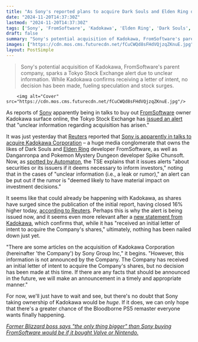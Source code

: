 ```yaml
---
title: "As Sony's reported plans to acquire Dark Souls and Elden Ring developer's parent company get flagged as 'unclear information' by Tokyo Stock Exchange, Kadokawa confirms 'no decision has been made'"
date: "2024-11-20T14:37:30Z"
lastmod: "2024-11-20T14:37:30Z"
tags: ['Sony', 'FromSoftware', 'Kadokawa', 'Elden Ring', 'Dark Souls', 'Acquisition', 'Business', 'Gaming Industry', 'Bloodborne']
draft: false
summary: "Sony's potential acquisition of Kadokawa, FromSoftware's parent company, sparks a Tokyo Stock Exchange alert due to unclear information.  While Kadokawa confirms receiving a letter of intent, no decision has been made, fueling speculation and stock surges."
images: ["https://cdn.mos.cms.futurecdn.net/fCuCWQd8sFHdVQjzqZKnuE.jpg"]
layout: PostSimple
---
```

> Sony's potential acquisition of Kadokawa, FromSoftware's parent company, sparks a Tokyo Stock Exchange alert due to unclear information.  While Kadokawa confirms receiving a letter of intent, no decision has been made, fueling speculation and stock surges.


        <img alt="Cover" src="https://cdn.mos.cms.futurecdn.net/fCuCWQd8sFHdVQjzqZKnuE.jpg"/>
        
As reports of [Sony](https://www.gamesradar.com/tag/sony/) apparently being in talks to buy out [FromSoftware](https://www.gamesradar.com/tag/fromsoftware/) owner Kadokawa surface online, the Tokyo Stock Exchange has [<u>issued an alert</u>](https://www.jpx.co.jp/english/markets/equities/alerts/index.html) that "unclear information regarding acquisition has arisen."

It was just yesterday that [<u>Reuters</u>](https://www.reuters.com/markets/deals/sony-talks-buy-media-powerhouse-behind-elden-ring-sources-say-2024-11-19/) reported that [<u>Sony is apparently in talks to acquire Kadokawa Corporation</u>](https://www.gamesradar.com/games/dark-souls/elden-ring-and-dark-souls-parent-company-is-reportedly-in-talks-to-be-acquired-by-sony-so-surely-that-bloodborne-remake-is-a-step-closer-now/) – a huge media conglomerate that owns the likes of Dark Souls and [<u>Elden Ring</u>](https://www.gamesradar.com/elden-ring-guide/) developer FromSoftware, as well as Danganronpa and Pokemon Mystery Dungeon developer Spike Chunsoft. Now, as [<u>spotted by Automaton</u>](https://automaton-media.com/en/news/tokyo-stock-exchange-issues-alert-about-sony-acquisition-of-kadokawa-being-unclear-information/), the TSE explains that it issues alerts "about securities or its issuers if it deems necessary to inform investors," noting that in the cases of "unclear information (i.e., a leak or rumor)," an alert can be put out if the rumor is "deemed likely to have material impact on investment decisions." 

It seems like that could already be happening with Kadokawa, as shares have surged since the publication of the initial report, having closed 16% higher today, [<u>according to Reuters</u>](https://www.reuters.com/markets/asia/kadokawa-shares-jump-16-after-news-sony-talks-2024-11-20/). Perhaps this is why the alert is being issued now, and it seems even more relevant after a [<u>new statement from Kadokawa</u>](https://ssl4.eir-parts.net/doc/9468/ir_material7/240956/00.pdf), which confirms that, while it has "received an initial letter of intent to acquire the Company's shares," ultimately, nothing has been nailed down just yet. 

"There are some articles on the acquisition of Kadokawa Corporation (hereinafter 'the Company') by Sony Group Inc," it begins. "However, this information is not announced by the Company. The Company has received an initial letter of intent to acquire the Company's shares, but no decision has been made at this time. If there are any facts that should be announced in the future, we will make an announcement in a timely and appropriate manner."

For now, we'll just have to wait and see, but there's no doubt that Sony taking ownership of Kadokawa would be *huge*. If it does, we can only hope that there's a greater chance of the Bloodborne PS5 remaster everyone wants finally happening. 

[<u><em>Former Blizzard boss says "the only thing bigger" than Sony buying FromSoftware would be if it bought Valve or Nintendo.</em></u>](https://www.gamesradar.com/games/rpg/former-blizzard-boss-says-the-only-thing-bigger-than-sony-buying-fromsoftware-would-be-if-it-bought-valve-or-nintendo/)
        